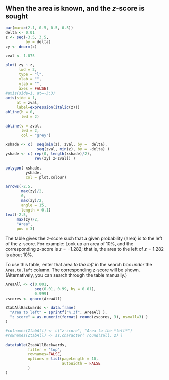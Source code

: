 ## When the area is known, and the $z$-score is sought {#ZTablesOnlineBackwards}


```{r echo=FALSE, fig.width=2.5, fig.height=1.5, fig.align="center"}
par(mar=c(2.1, 0.5, 0.5, 0.5))
delta <- 0.01
z <- seq(-3.5, 3.5, 
         by = delta)
zy <- dnorm(z)

zval <- 1.875

plot( zy ~ z,
      lwd = 2,
      type = "l",
      xlab = "",
      ylab = "",
      axes = FALSE)
#axis(side=1, at=-3:3)
axis(side = 1, 
     at = zval, 
     label=expression(italic(z)))
abline(h = 0, 
       lwd = 2)

abline(v = zval, 
       lwd = 2, 
       col = "grey")

xshade <- c(  seq(min(z), zval, by =  delta),
              seq(zval, min(z), by = -delta) )
yshade <- c( rep(0, length(xshade)/2),
             rev(zy[ z<zval]) )
            
polygon( xshade, 
         yshade, 
         col = plot.colour)

arrows(-2.5, 
       max(zy)/2,
       0, 
       max(zy)/2, 
       angle = 15,
       length = 0.1)
text(-2.5, 
     max(zy)/2, 
     "Area",
     pos = 3)
```

The table gives the $z$-score such that a given probability (area) is to the left of the $z$-score.
For example: 
Look up an area of 10%, and the corresponding $z$-score is $z = -1.282$; 
that is,
the area to the left of $z = 1.282$ is about 10%.

To use this table,
enter that area *to the left* in the search box *under* the `Area.to.left` column. 
The corresponding $z$-score will be shown.
(Alternatively, you can search through the table manually.)

```{r echo=FALSE, fig.width=2.5, fig.height=1.5, fig.align="center"}
AreaAll <- c(0.001, 
             seq(0.01, 0.99, by = 0.01), 
             0.999)
zscores <- qnorm(AreaAll)

ZtabAllBackwards <- data.frame(
  "Area to left" = sprintf("%.3f", AreaAll ),
  "z score" = as.numeric(format( round(zscores, 3), nsmall=3) )
)

#colnames(ZtabAll) <- c("z-score", "Area to the *left*")
#rownames(ZtabAll) <- as.character( round(zall, 2) )

datatable(ZtabAllBackwards, 
          filter = 'top', 
          rownames=FALSE,
          options = list(pageLength = 10,
                         autoWidth = FALSE
          )
)
```
